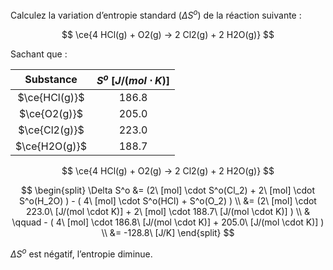 ::: {.Exercise data-latex=""}

Calculez la variation d'entropie standard ($\Delta S^o$) de la réaction suivante :

$$ \ce{4 HCl(g) + O2(g) -> 2 Cl2(g) + 2 H2O(g)} $$

:::

Sachant que :

|   Substance   | $S^o\ [J/(mol \cdot K)]$ |
| :-----------: | :----------------------: |
| $\ce{HCl(g)}$ |          186.8           |
| $\ce{O2(g)}$  |          205.0           |
| $\ce{Cl2(g)}$ |          223.0           |
| $\ce{H2O(g)}$ |          188.7           |

\vspace{\stretch{1}}

::: {.Answer data-latex=""}

$$ \ce{4 HCl(g) + O2(g) -> 2 Cl2(g) + 2 H2O(g)} $$

$$
\begin{split}
\Delta S^o &= (2\ [mol] \cdot S^o(Cl_2) + 2\ [mol] \cdot S^o(H_2O) ) - ( 4\ [mol] \cdot S^o(HCl) + S^o(O_2) ) \\
&= (2\ [mol] \cdot 223.0\ [J/(mol \cdot K)] + 2\ [mol] \cdot 188.7\ [J/(mol \cdot K)] ) \\
& \qquad - ( 4\ [mol] \cdot 186.8\ [J/(mol \cdot K)] + 205.0\ [J/(mol \cdot K)] ) \\
&= -128.8\ [J/K]
\end{split}
$$

$\Delta S^o$ est négatif, l'entropie diminue.

\newpage

:::
